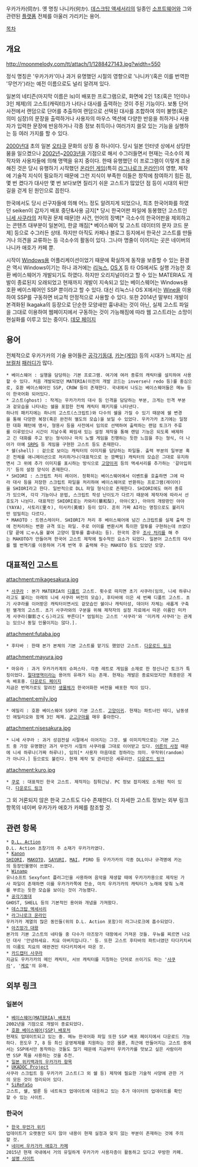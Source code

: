 우카가카(伺か). 옛 명칭 나니카(何か).
[[데스크탑 액세서리]]의 일종인 [[소프트웨어]]와 그와 관련된 [[플랫폼]] 전체를 아울러 가리키는 용어.

[[목차]]

== 개요 ==
http://moonmelody.com/tt/attach/1/1288427143.jpg?width=550

정식 명칭은 '우카가카'이나 과거 유명했던 시절의 영향으로 '나니카'(혹은 이를 번역한 '무언가')라는 예전 이름으로도 널리 알려져 있다.

일본의 네티즌(마지막 이름은 ls)이 배포한 프로그램으로, 화면에 2인 1조(혹은 1인이나 3인 체제)의 고스트(캐릭터)가 나타나 대사를 출력하는 것이 주된 기능이다. 보통 단어사전에서 랜덤으로 단어를 추출하여 랜덤으로 선택된 대사를 조합하여 의미 불명(혹은 의미 심장)의 문장을 출력하거나 사용자의 마우스 액션에 다양한 반응을 취하거나 사용자가 입력한 문장에 반응하거나 각종 정보 취득이나 여러가지 쓸모 있는 기능을 실행하는 등 여러 가지를 할 수 있다.

[[2000년]]대 초의 일본 [[오타쿠]] 문화의 상징 중 하나이다. 당시 일본 인터넷 상에서 상당한 붐을 일으켰으나 [[2002년]]~[[2003년]]을 기점으로 해서 수그러들면서 현재는 극소수의 제작자와 사용자들에 의해 명맥을 유지 중이다. 한때 유행했던 이 프로그램이 이렇게 조용해진 것은 당시 유행하기 시작했던 [[온라인 게임]](특히 [[라그나로크 온라인]])의 영향, 제작에 기술적 지식이 필요하기 때문에 그런 지식이 부족한 이들은 창작에 참여하기 힘든 점, 몇 번 켰다가 대사만 몇 번 보다보면 질리기 쉬운 고스트가 많았던 점 등이 시대의 뒤안길을 걷게 된 원인으로 꼽힌다.

한국에서도 당시 선구자들에 의해 어느 정도 알려지게 되었으나, 최초 한국어화를 하였던 seiken이 갑자기 배포 중단&사용 금지[* 당시 한국어판 파일에 동봉했던 고스트인 [[니세 사쿠라]]의 저작권 문제 때문]한 사건, 언어의 장벽[* 극소수의 한국어판을 제외하고는 콘텐츠 대부분이 일본어], 한글 깨짐[* 베이스웨어 및 고스트 데이터의 문자 코드 문제] 등으로 수그러든 상태. 하지만 아직도 카페나 블로그 등지에서 한국산 고스트를 만들거나 의견을 교류하는 등 극소수의 활동이 있다. 그나마 명줄이 이어지는 곳은 네이버의 나니카 애호가 카페 뿐.

시작이 [[Windows]]용 어플리케이션이었기 때문에 확실하게 동작을 보증할 수 있는 환경은 역시 Windows이기는 하나 과거에는 [[리눅스]], [[OS X]] 등 타 OS에서도 실행 가능한 호환 베이스웨어가 개발되기도 하였다. 하지만 오리지널이라고 할 수 있는 MATERIA도 개발이 종료된지 오래되었고 현재까지 개발이 지속되고 있는 베이스웨어는 Windows용 호환 베이스웨어인 SSP 뿐이라고 할 수 있다. 대신 리눅스나 OS X에서는 [[와인(소프트웨어)|Wine]]을 이용하여 SSP를 구동하면 비교적 안정적으로 사용할 수 있다.
또한 2014년 말부터 개발이 본격화된 Ikagaka의 등장으로 단순한 모양새만 흉내내는 것이 아닌, 실제 고스트 파일을 그대로 이용하여 웹페이지에서 구동하는 것이 가능해짐에 따라 웹 고스트라는 소망이 현실화를 이루고 있는 중이다. [http://ikagaka.github.io/Ikagaka.demo/ 데모 페이지]

== 용어 ==
전체적으로 우카가카의 기술 용어들은 [[공각기동대]], [[카논(게임)]] 등의 시대가 느껴지는 [[서브컬처]] [[패러디]]가 많다. 
 * 베이스웨어 : 실행을 담당하는 기본 프로그램. 여기에 여러 종류의 캐릭터를 설치하여 사용할 수 있다. 처음 개발되었던 MATERIA(이전의 개발 코드는 inverse나 redo 등)를 중심으로, 호환 베이스웨어인 SSP, CROW 등이 존재한다. 국내에서 나도는 베이스웨어들은 메뉴 등이 한국어화 되어있다.
 * 고스트(ghost) : 작게는 우카가카의 대사 등 인격을 담당하는 부분, 크게는 인격 부분과 겉모습을 나타내는 쉘을 포함한 전체 캐릭터 패키지를 나타낸다.
 하나의 패키지에는 하나의 고스트(스크립트)와 다수의 쉘을 가질 수 있기 때문에 쉘 변경을 통해 다양한 복장(혹은 완전히 별도의 모습)을 보일 수 있었다. 우카가카 초기에는 일정한 대화 패턴에 명사, 형용사 등을 사전에서 임의로 선택하여 출력하는 랜덤 토크가 주류를 이루었으나 시간이 지날수록 짜임새 있는 설정 제작을 통해 랜덤 기능은 되도록 배제하고 긴 대화를 주고 받는 형식이나 마치 노벨 게임을 진행하는 듯한 느낌을 주는 형식, 더 나아가 아예 [[SRPG]] 등 게임을 구현한 고스트 등도 존재한다.
 * 쉘(shell) : 겉으로 보이는 캐릭터의 이미지를 담당하는 파일들. 출력 부분의 일부분 혹은 전체를 애니메이션으로 처리하거나(대표적으로 눈 깜빡임) 캐릭터의 모습은 그대로 유지하면서 그 위에 추가 이미지를 표시하는 방식으로 [[고양이귀]] 등의 액세서리를 추가하는 '갈아입히기' 등의 설정 양식이 존재한다.
 * SHIORI : 스크립트 처리 레이어. 정확히는 베이스웨어에서 이벤트를 호출하면 그에 따라 대사 등을 저장한 스크립트 파일을 처리하여 베이스웨어로 반환하는 프로그램(레이어)을 SHIORI라고 한다. 일반적으로 DLL 파일 형식으로 존재한다. SHIORI에도 여러 종류가 있으며, 각각 기능이나 문법, 스크립트 작성 난이도가 다르기 때문에 제작자에 따라서 선호도가 나뉜다. 대표적인 SHIORI로는 카와리(華和梨), 아야(文), 아야의 개량판인 야야(YAYA), 사토리(里々), 미사카(美坂) 등이 있다. 흔히 가짜 AI라는 명칭으로도 불리지만 엄밀히는 다르다.
 * MAKOTO : 트렌스레이터. SHIORI가 처리 후 베이스웨어에 넘긴 스크립트를 실제 출력 전에 전처리하는 변환 규격 또는 파일. 주로 어미를 변환시켜 특이한 말투를 구현하는데 쓰였다(말 끝에 にゃん을 붙여 고양이 말투를 흉내내는 등). 한국의 경우 [[한국어의 조사|조사 처리]]를 해 주는 MAKOTO가 만들어져 한국어 고스트 제작에 필수적인 요소가 되었다. 일본어 고스트의 대사를 웹 번역기를 이용하여 기계 번역 후 출력해 주는 MAKOTO 등도 있었던 모양.

== 대표적인 고스트 ==
attachment:mikagesakura.jpg
 * [[사쿠라]] : 본가 MATERIA의 [[디폴트]] 고스트. 횟수로 따지면 초기 사쿠라(임의, 니세 하루나라고도 불리는 아래의 니세 사쿠라 버전의 모습), 후타바에 이은 세 번째 디폴트 고스트. 초기 사쿠라를 이어받은 캐릭터이면서도 겉모습인 쉘이나 캐릭터성, 데이터 자체는 새롭게 구축된 별개의 고스트. 초기 사쿠라와의 구분을 위해 제작자의 설정 자료에서 따온 이름인 미카게 사쿠라(御影さくら)라고도 부른다[* 엄밀히는 고스트 '사쿠라'와 '미카게 사쿠라'는 관계는 있으나 동일 인물이지는 않다.].
attachment:futaba.jpg
 * 후타바 : 한때 본가 본체의 기본 고스트를 맡기도 했었던 고스트. [http://www.geocities.co.jp/Playtown-Bishop/7317/futaba.html 다운로드 링크]
attachment:mayura.jpg
 * 마유라 : 과거 우카가카계의 슈퍼스타. 각종 레트로 게임을 소재로 한 정신나간 토크가 특징이었다. [[절대영역]]이라는 용어의 유래가 되는 존재. 현재는 개발은 종료되었지만 최종판은 계속 배포중. [http://mayurablog.blog55.fc2.com/blog-entry-118.html 다운로드 페이지]
 지금은 번역가로도 알려진 [[생물체]]가 한국어화한 버전을 배포한 적이 있다.
attachment:emily.jpg
 * 에밀리 : 호환 베이스웨어 SSP의 기본 고스트. [[고양이귀]]. 현재는 파트너인 테디, 남동생인 에밀리오와 함께 3인 체제. [[군고구마]]를 매우 좋아한다.
attachment:nisesakura.jpg
 * 니세 사쿠라 : 과거 성검전설 시절에서 이어지는 그것. 쉘 이미지적으로는 기본 고스트 중 가장 유명했던 과거 무언가 시절의 사쿠라를 그대로 이어받고 있다. [[어른의 사정]] 때문에 니세 하루나(가짜 하루나), 임의[* 사용자 마음대로 정하라는 의미. 무작위(random)가 아니다.] 등으로도 불린다. 현재 제작 및 관리인은 세루리안. [http://ceru.kr/nanika/ 다운로드 링크]
attachment:kuro.jpg
 * [[쿠로]] : 대표적인 한국 고스트. 제작자는 침튀긴남. PC 정보 잡지에도 소개된 적이 있다. [http://figma.egloos.com/5556538 다운로드 링크]

그 외 거론되지 않은 한국 고스트도 다수 존재한다. 더 자세한 고스트 정보는 외부 링크 항목의 네이버 우카가카 애호가 카페를 참조할 것.

== 관련 항목 ==
 * [[나카지마 유카|D.L. Action]]
 D.L. Action 초창기의 주 소재가 우카가카였다.
 * [[Kanon]]
 [[미사카 시오리|SHIORI]], [[사와타리 마코토|MAKOTO]], [[쿠라타 사유리|SAYURI]], [[카와스미 마이|MAI]], PIRO 등 우카가카의 각종 DLL이나 규격명에 카논의 등장인물명이 쓰였다.
 * [[Winamp]]
 유나소프트 Sexyfont 플러그인을 사용하여 음악을 재생할 때에 우카가카용으로 제작된 가사 파일이 존재하면 이를 우카가카쪽에 전송, 마치 우카가카의 캐릭터가 노래에 맞춰 노래를 부르는 듯한 모습을 보이는 것이 가능했다.
 * [[공각기동대]]
 GHOST, SHELL 등의 기본적인 용어와 개념을 가져왔다.
 * [[데스크탑 액세서리]]
 * [[라그나로크 온라인]]
 우카가카 계열의 많은 동인들(위의 D.L. Action 포함)이 라그나로크에 흡수되었다.
 * [[아즈망가 대왕]]
 본가의 기본 고스트의 네타들 중 다수가 아즈망가 대왕에서 가져온 것들. 우뉴를 찌르면 나오던 대사 '안녕하세요. 치요 아버지입니다.' 등. 또한 고스트 후타바의 파트너였던 타다키치씨의 이름도 치요의 애완견인 타다키치에서 따온 것.
 * [[카드캡터 사쿠라]]
 지금도 우카가카의 메인 캐릭터, 서브 캐릭터를 지칭하는 단어로 쓰이기도 하는 '[[키노모토 사쿠라|사쿠라]]', '[[케로쨩|케로]]'의 유래.

== 외부 링크 ==
=== 일본어 ===
 * [http://usada.sakura.vg/ 베이스웨어(MATERIA) 배포처]
 2002년을 기점으로 개발이 종료되었다.
 * [http://ssp.shillest.net/ 호환 베이스웨어(SSP) 배포처]
 현재도 업데이트되고 있는 중. 메뉴 한국어화 파일 또한 SSP 배포 페이지에서 다운로드 가능하다. 윈도우 7, 8 등 최신 운영체제를 지원하는 것은 물론, 최근에 만들어지는 고스트 중에서는 SSP에서만 동작하는 것들도 많기 때문에 지금부터 우카가카를 맛보고 싶은 사람이라면 SSP 쪽을 사용하는 것을 추천.
 * [http://ja.wikipedia.org/wiki/%E4%BC%BA%E3%81%8B 일본 위키백과의 우카가카 항목]
 * [http://ssp.shillest.net/ukadoc/manual/index.html UKADOC Project]
 사쿠라 스크립트 등 우카가카 고스트(그 외 쉘 등) 제작에 필요한 기술적 사양에 관한 거의 모든 것이 정리되어 있다.
 * [https://sirefaso.appspot.com/ SiReFaSo]
 고스트, 쉘, 벌룬 등 네트워크 업데이트에 대응하고 있는 추가 데이터의 업데이트를 확인할 수 있는 사이트.
=== 한국어 ===
 * [http://www.sanori.net/nanika/wiki/ 한국 무언가 위키]
 업데이트가 오랫동안 되지 않아 내용이 현재 실정과 맞지 않는 부분이 존재하는 것에 주의할 것.
 * [http://cafe.naver.com/naniko 네이버 우카가카 애호가 카페]
 2015년 현재 국내에서 거의 유일하게 우카가카 사용자층이 활동하고 있다고 무방한 카페.
 * [http://moonmelody.com/tt/363 설명 사이트]
